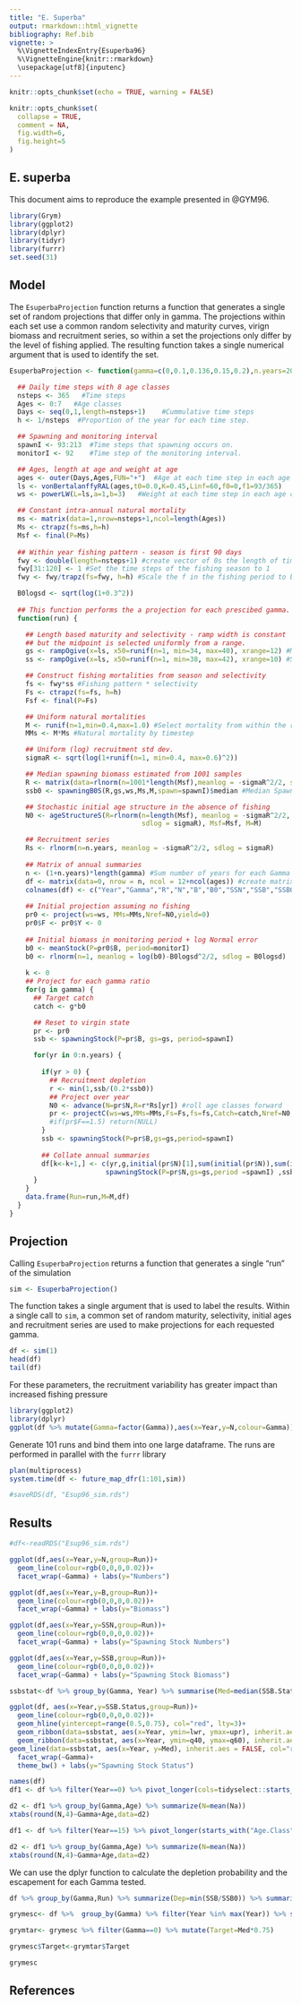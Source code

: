 ```yaml
---
title: "E. Superba"
output: rmarkdown::html_vignette
bibliography: Ref.bib
vignette: >
  %\VignetteIndexEntry{Esuperba96}
  %\VignetteEngine{knitr::rmarkdown}
  \usepackage[utf8]{inputenc}
---
```

```r
knitr::opts_chunk$set(echo = TRUE, warning = FALSE)
```


```r
knitr::opts_chunk$set(
  collapse = TRUE,
  comment = NA,
  fig.width=6,
  fig.height=5
)

```

## E. superba

This document aims to reproduce the example presented in @GYM96.


```r
library(Grym)
library(ggplot2)
library(dplyr)
library(tidyr)
library(furrr)
set.seed(31)
```


## Model

The `EsuperbaProjection` function returns a function that generates a single set of random projections that
differ only in gamma.  The projections within each set use a common random selectivity and maturity
curves, virign biomass and recruitment series, so within a set the projections only differ by the
level of fishing applied.  The resulting function takes a single numerical argument that is used to
identify the set.

```r
EsuperbaProjection <- function(gamma=c(0,0.1,0.136,0.15,0.2),n.years=20) {

  ## Daily time steps with 8 age classes
  nsteps <- 365   #Time steps
  Ages <- 0:7   #Age classes
  Days <- seq(0,1,length=nsteps+1)    #Cummulative time steps
  h <- 1/nsteps  #Proportion of the year for each time step. 

  ## Spawning and monitoring interval
  spawnI <- 93:213  #Time steps that spawning occurs on. 
  monitorI <- 92    #Time step of the monitoring interval. 

  ## Ages, length at age and weight at age
  ages <- outer(Days,Ages,FUN="+")  #Age at each time step in each age class. 
  ls <- vonBertalanffyRAL(ages,t0=0.0,K=0.45,Linf=60,f0=0,f1=93/365)   #Length at each time step in each age class. 
  ws <- powerLW(L=ls,a=1,b=3)   #Weight at each time step in each age class. 

  ## Constant intra-annual natural mortality
  ms <- matrix(data=1,nrow=nsteps+1,ncol=length(Ages))
  Ms <- ctrapz(fs=ms,h=h)
  Msf <- final(P=Ms)
  
  ## Within year fishing pattern - season is first 90 days
  fwy <- double(length=nsteps+1) #create vector of 0s the length of time steps
  fwy[31:120] <- 1 #Set the time steps of the fishing season to 1 
  fwy <- fwy/trapz(fs=fwy, h=h) #Scale the f in the fishing period to be 1 across the year

  B0logsd <- sqrt(log(1+0.3^2))
  
  ## This function performs the a projection for each prescibed gamma.
  function(run) {

    ## Length based maturity and selectivity - ramp width is constant
    ## but the midpoint is selected uniformly from a range.
    gs <- rampOgive(x=ls, x50=runif(n=1, min=34, max=40), xrange=12) #Maturity
    ss <- rampOgive(x=ls, x50=runif(n=1, min=38, max=42), xrange=10) #Selectivity

    ## Construct fishing mortalities from season and selectivity
    fs <- fwy*ss #Fishing pattern * selectivity
    Fs <- ctrapz(fs=fs, h=h) 
    Fsf <- final(P=Fs)

    ## Uniform natural mortalities 
    M <- runif(n=1,min=0.4,max=1.0) #Select mortality from within the range
    MMs <- M*Ms #Natural mortality by timestep

    ## Uniform (log) recruitment std dev. 
    sigmaR <- sqrt(log(1+runif(n=1, min=0.4, max=0.6)^2))

    ## Median spawning biomass estimated from 1001 samples
    R <- matrix(data=rlnorm(n=1001*length(Msf),meanlog = -sigmaR^2/2, sdlog=sigmaR),                    nrow = 1001,ncol = length(Msf)) #Recruitment matrix
    ssb0 <- spawningB0S(R,gs,ws,Ms,M,spawn=spawnI)$median #Median Spawning biomass

    ## Stochastic initial age structure in the absence of fishing
    N0 <- ageStructureS(R=rlnorm(n=length(Msf), meanlog = -sigmaR^2/2,
                                 sdlog = sigmaR), Msf=Msf, M=M)

    ## Recruitment series
    Rs <- rlnorm(n=n.years, meanlog = -sigmaR^2/2, sdlog = sigmaR)
    
    ## Matrix of annual summaries
    n <- (1+n.years)*length(gamma) #Sum number of years for each Gamma
    df <- matrix(data=0, nrow = n, ncol = 12+ncol(ages)) #create matrix of data
    colnames(df) <- c("Year","Gamma","R","N","B","B0","SSN","SSB","SSB0","SSB.Status","Catch","F",paste0("Age.Class.",1:ncol(ages))) #Set Column names
    
    ## Initial projection assuming no fishing
    pr0 <- project(ws=ws, MMs=MMs,Nref=N0,yield=0) 
    pr0$F <- pr0$Y <- 0
    
    ## Initial biomass in monitoring period + log Normal error
    b0 <- meanStock(P=pr0$B, period=monitorI)
    b0 <- rlnorm(n=1, meanlog = log(b0)-B0logsd^2/2, sdlog = B0logsd)
    
    k <- 0
    ## Project for each gamma ratio
    for(g in gamma) {
      ## Target catch
      catch <- g*b0

      ## Reset to virgin state
      pr <- pr0
      ssb <- spawningStock(P=pr$B, gs=gs, period=spawnI) 

      for(yr in 0:n.years) {
        
        if(yr > 0) {
          ## Recruitment depletion
          r <- min(1,ssb/(0.2*ssb0))
          ## Project over year
          N0 <- advance(N=pr$N,R=r*Rs[yr]) #roll age classes forward
          pr <- projectC(ws=ws,MMs=MMs,Fs=Fs,fs=fs,Catch=catch,Nref=N0,yield=1,Fmax=1.5) #Yearly projections for known catch.
          #if(pr$F==1.5) return(NULL)
        }
        ssb <- spawningStock(P=pr$B,gs=gs,period=spawnI)
      
        ## Collate annual summaries
        df[k<-k+1,] <- c(yr,g,initial(pr$N)[1],sum(initial(pr$N)),sum(initial(pr$B)),b0,
                        spawningStock(P=pr$N,gs=gs,period =spawnI) ,ssb, ssb0, ssb/ssb0 , sum(pr$Y) ,pr$F, initial(pr$N))
      }
    }
    data.frame(Run=run,M=M,df)
  }
}
```



## Projection

Calling `EsuperbaProjection` returns a function that generates a single "run" of the simulation
```r
sim <- EsuperbaProjection() 
```

The function takes a single argument that is used to label the results.  Within a single call to
`sim`, a common set of random maturity, selectivity, initial ages and recruitment series are used to
make projections for each requested gamma.
```r
df <- sim(1)
head(df)
tail(df)
```

For these parameters, the recruitment variability has greater impact
than increased fishing pressure
```r
library(ggplot2)
library(dplyr)
ggplot(df %>% mutate(Gamma=factor(Gamma)),aes(x=Year,y=N,colour=Gamma))+geom_line()
```

Generate 101 runs and bind them into one large dataframe.  The runs are performed in parallel with
the `furrr` library
```r
plan(multiprocess)
system.time(df <- future_map_dfr(1:101,sim))

#saveRDS(df, "Esup96_sim.rds")
```

## Results

```r
#df<-readRDS("Esup96_sim.rds")
```


```r
ggplot(df,aes(x=Year,y=N,group=Run))+
  geom_line(colour=rgb(0,0,0,0.02))+
  facet_wrap(~Gamma) + labs(y="Numbers")
```

```r
ggplot(df,aes(x=Year,y=B,group=Run))+
  geom_line(colour=rgb(0,0,0,0.02))+
  facet_wrap(~Gamma) + labs(y="Biomass")
```

```r
ggplot(df,aes(x=Year,y=SSN,group=Run))+
  geom_line(colour=rgb(0,0,0,0.02))+
  facet_wrap(~Gamma) + labs(y="Spawning Stock Numbers")
```

```r
ggplot(df,aes(x=Year,y=SSB,group=Run))+
  geom_line(colour=rgb(0,0,0,0.02))+
  facet_wrap(~Gamma) + labs(y="Spawning Stock Biomass")
```


```r
ssbstat<-df %>% group_by(Gamma, Year) %>% summarise(Med=median(SSB.Status), upr=quantile(SSB.Status, 0.975),lwr=quantile(SSB.Status, 0.025),q60=quantile(SSB.Status, 0.1),q40=quantile(SSB.Status, 0.9))

ggplot(df, aes(x=Year,y=SSB.Status,group=Run))+
  geom_line(colour=rgb(0,0,0,0.02))+
  geom_hline(yintercept=range(0.5,0.75), col="red", lty=3)+
  geom_ribbon(data=ssbstat, aes(x=Year, ymin=lwr, ymax=upr), inherit.aes = FALSE, alpha=0.2)+
  geom_ribbon(data=ssbstat, aes(x=Year, ymin=q40, ymax=q60), inherit.aes = FALSE, alpha=0.5)+
geom_line(data=ssbstat, aes(x=Year, y=Med), inherit.aes = FALSE, col="red")+
  facet_wrap(~Gamma)+
  theme_bw() + labs(y="Spawning Stock Status")

```


```r
names(df)
df1 <- df %>% filter(Year==0) %>% pivot_longer(cols=tidyselect::starts_with("Age.Class"),  names_prefix = "Age.Class.",names_to="Age",values_to="Na")
```



```r
d2 <- df1 %>% group_by(Gamma,Age) %>% summarize(N=mean(Na))
xtabs(round(N,4)~Gamma+Age,data=d2)
```



```r
df1 <- df %>% filter(Year==15) %>% pivot_longer(starts_with("Age.Class"),names_prefix = "Age.Class.",names_to="Age",values_to="Na")
```


```r
d2 <- df1 %>% group_by(Gamma,Age) %>% summarize(N=mean(Na))
xtabs(round(N,4)~Gamma+Age,data=d2)
```

We can use the dplyr function to calculate the depletion probability and the escapement for each Gamma tested. 

```r
df %>% group_by(Gamma,Run) %>% summarize(Dep=min(SSB/SSB0)) %>% summarize(Pr=mean(Dep < 0.2))

grymesc<- df %>%  group_by(Gamma) %>% filter(Year %in% max(Year)) %>% summarise(Med=median(SSB/SSB0))

grymtar<- grymesc %>% filter(Gamma==0) %>% mutate(Target=Med*0.75)

grymesc$Target<-grymtar$Target

grymesc

```


## References
